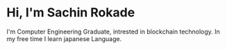 # Hi, I'm Sachin Rokade

I'm Computer Engineering Graduate, intrested in blockchain technology. In my free time I learn japanese Language. 
